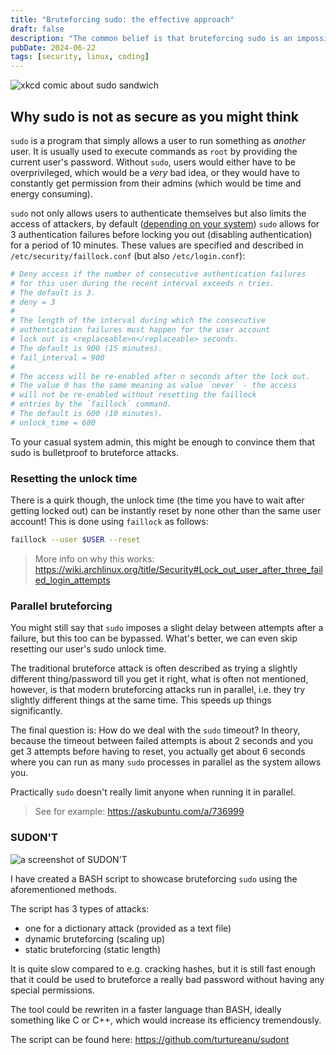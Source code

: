 ```yaml
---
title: "Bruteforcing sudo: the effective approach"
draft: false
description: "The common belief is that bruteforcing sudo is an impossible task, because of certain timeouts, but what if you could bypass them? Faillock allows you to reset the current timeout and running sudo in parallel gets rid of the timeout altogether."
pubDate: 2024-06-22
tags: [security, linux, coding]
---
```


![xkcd comic about sudo sandwich](https://imgs.xkcd.com/comics/sandwich.png)

## Why sudo is not as secure as you might think

`sudo` is a program that simply allows a user to run something as _another_ user. It is usually used to execute commands as `root` by providing the current user's password. Without `sudo`, users would either have to be overprivileged, which would be a _very_ bad idea, or they would have to constantly get permission from their admins (which would be time and energy consuming).

`sudo` not only allows users to authenticate themselves but also limits the access of attackers, by default ([depending on your system](https://www.sudo.ws/docs/man/sudoers.man/#Command_environment)) `sudo` allows for 3 authentication failures before locking you out (disabling authentication) for a period of 10 minutes. These values are specified and described in `/etc/security/faillock.conf` (but also `/etc/login.conf`):

```sh
# Deny access if the number of consecutive authentication failures
# for this user during the recent interval exceeds n tries.
# The default is 3.
# deny = 3
#
# The length of the interval during which the consecutive
# authentication failures must happen for the user account
# lock out is <replaceable>n</replaceable> seconds.
# The default is 900 (15 minutes).
# fail_interval = 900
#
# The access will be re-enabled after n seconds after the lock out.
# The value 0 has the same meaning as value `never` - the access
# will not be re-enabled without resetting the faillock
# entries by the `faillock` command.
# The default is 600 (10 minutes).
# unlock_time = 600
```

To your casual system admin, this might be enough to convince them that sudo is bulletproof to bruteforce attacks.

### Resetting the unlock time

There is a quirk though, the unlock time (the time you have to wait after getting locked out) can be instantly reset by none other than the same user account! This is done using `faillock` as follows:

```sh
faillock --user $USER --reset
```

> More info on why this works: https://wiki.archlinux.org/title/Security#Lock_out_user_after_three_failed_login_attempts

### Parallel bruteforcing

You might still say that `sudo` imposes a slight delay between attempts after a failure, but this too can be bypassed. What's better, we can even skip resetting our user's sudo unlock time.

The traditional bruteforce attack is often described as trying a slightly different thing/password till you get it right, what is often not mentioned, however, is that modern bruteforcing attacks run in parallel, i.e. they try slightly different things at the same time. This speeds up things significantly.

The final question is: How do we deal with the `sudo` timeout?
In theory, because the timeout between failed attempts is about 2 seconds and you get 3 attempts before having to reset, you actually get about 6 seconds where you can run as many `sudo` processes in parallel as the system allows you.

Practically `sudo` doesn't really limit anyone when running it in parallel.

> See for example: https://askubuntu.com/a/736999

### SUDON'T

![a screenshot of SUDON'T](/cybersecurity/bruteforcing-sudo/sudont.avif)

I have created a BASH script to showcase bruteforcing `sudo` using the aforementioned methods.

The script has 3 types of attacks:

- one for a dictionary attack (provided as a text file)
- dynamic bruteforcing (scaling up)
- static bruteforcing (static length)

It is quite slow compared to e.g. cracking hashes, but it is still fast enough that it could be used to bruteforce a really bad password without having any special permissions.

The tool could be rewriten in a faster language than BASH, ideally something like C or C++, which would increase its efficiency tremendously.

The script can be found here: https://github.com/turtureanu/sudont
